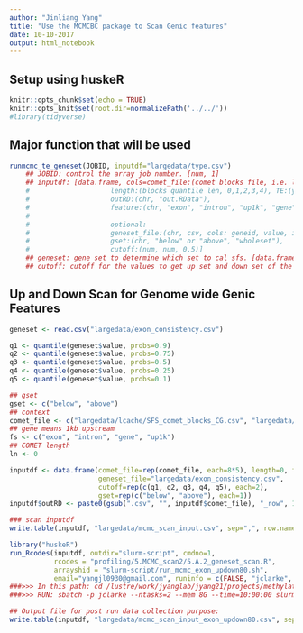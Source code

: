 ```yaml
---
author: "Jinliang Yang"
title: "Use the MCMCBC package to Scan Genic features"
date: 10-10-2017
output: html_notebook
---
```


## Setup using huskeR

```r
knitr::opts_chunk$set(echo = TRUE) 
knitr::opts_knit$set(root.dir=normalizePath('../../')) 
#library(tidyverse)
```

## Major function that will be used

```r
runmcmc_te_geneset(JOBID, inputdf="largedata/type.csv")
    ## JOBID: control the array job number. [num, 1]
    ## inputdf: [data.frame, cols=comet_file:(comet blocks file, i.e. largedata/lcache/SFS_comet_blocks_CG.csv), 
    #                    length:(blocks quantile len, 0,1,2,3,4), TE:(yes, no), 
    #                    outRD:(chr, "out.RData"),
    #                    feature:(chr, "exon", "intron", "up1k", "gene"),
    #                    
    #                    optional:
    #                    geneset_file:(chr, csv, cols: geneid, value, i.e. "geneset.tex"),
    #                    gset:(chr, "below" or "above", "wholeset"),
    #                    cutoff:(num, num, 0.5)]
    ## geneset: gene set to determine which set to cal sfs. [data.frame, cols: geneid, value]
    ## cutoff: cutoff for the values to get up set and down set of the gene. [num, 0.5]
```



## Up and Down Scan for Genome wide Genic Features

```r
geneset <- read.csv("largedata/exon_consistency.csv")

q1 <- quantile(geneset$value, probs=0.9)
q2 <- quantile(geneset$value, probs=0.75)
q3 <- quantile(geneset$value, probs=0.5)
q4 <- quantile(geneset$value, probs=0.25)
q5 <- quantile(geneset$value, probs=0.1)

## gset 
gset <- c("below", "above")
## context
comet_file <- c("largedata/lcache/SFS_comet_blocks_CG.csv", "largedata/lcache/SFS_comet_blocks_CHG.csv")
## gene means 1kb upstream
fs <- c("exon", "intron", "gene", "up1k")
## COMET length
ln <- 0

inputdf <- data.frame(comet_file=rep(comet_file, each=8*5), length=0, feature=rep(fs, each=20), TE="no", 
                      geneset_file="largedata/exon_consistency.csv",
                      cutoff=rep(c(q1, q2, q3, q4, q5), each=2),
                      gset=rep(c("below", "above"), each=1))
inputdf$outRD <- paste0(gsub(".csv", "", inputdf$comet_file), "_row", 1:nrow(inputdf), ".RData")

### scan inputdf
write.table(inputdf, "largedata/mcmc_scan_input.csv", sep=",", row.names=FALSE, quote=FALSE)

library("huskeR")
run_Rcodes(inputdf, outdir="slurm-script", cmdno=1,
           rcodes = "profiling/5.MCMC_scan2/5.A.2_geneset_scan.R",
           arrayshid = "slurm-script/run_mcmc_exon_updown80.sh",
           email="yangjl0930@gmail.com", runinfo = c(FALSE, "jclarke", 2, "8", "10:00:00"))
###>>> In this path: cd /lustre/work/jyanglab/jyang21/projects/methylation
###>>> RUN: sbatch -p jclarke --ntasks=2 --mem 8G --time=10:00:00 slurm-script/run_mcmc_exon_updown80.sh

## Output file for post run data collection purpose:
write.table(inputdf, "largedata/mcmc_scan_input_exon_updown80.csv", sep=",", row.names=FALSE, quote=FALSE)


```
